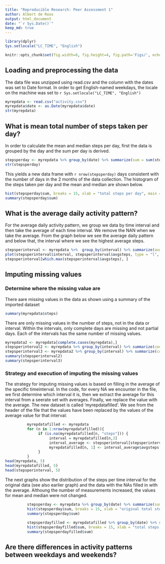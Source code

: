 ```yaml
---
title: "Reproducible Research: Peer Assessment 1"
author: Albert de Roos
output: html_document
date: "`r Sys.Date()`"
keep_md: true
---
```

``` r
library(dplyr)
Sys.setlocale("LC_TIME", "English")
```

```r
knitr::opts_chunk$set(fig.width=6, fig.height=4, fig.path='Figs/', echo=TRUE)
```

## Loading and preprocessing the data
The data file was unzipped using read.csv and the column with the dates was set to Date format. In order to get English-named weekdays, the locale on the machine was set to `r Sys.setlocale("LC_TIME", "English")`

```r
myrepdata <- read.csv("activity.csv")
myrepdata$date <- as.Date(myrepdata$date)
str(myrepdata)
```

## What is mean total number of steps taken per day?
In order to calculate the mean and median steps per day, first the data is grouped by the day and the sum per day is derived.

```r
stepsperday <- myrepdata %>% group_by(date) %>% summarize(sum = sum(steps))
str(stepsperday)
```

This yields a new data frame with `r nrow(stepsperday)` days consistent with the number of days in the 2 months of the data collection. The histogram of the steps taken per day and the mean and median are shown below. 

```r
hist(stepsperday$sum, breaks = 15, xlab = "total steps per day", main = "Steps per day distribution")
summary(stepsperday$sum)
```

## What is the average daily activity pattern?
For the average daily activity pattern, we group we data by time interval and then take the average of each time interval. We remove the NAN when we take the average. From the graph below we see the average daily pattern and below that, the interval where we see the highest average steps. 

```r
stepsperinterval <- myrepdata %>%  group_by(interval) %>% summarize(avgsteps = mean(steps, na.rm = TRUE))
plot(stepsperinterval$interval, stepsperinterval$avgsteps, type = "l", main = "average daily pattern", xlab = "interval", ylab = "avg steps")
stepsperinterval[which.max(stepsperinterval$avgsteps), ]
```

## Imputing missing values
### Determine where the missing value are 
There aare missing values in the data as shown using a summary of the imported dataset
```r
summary(myrepdata$steps)
```


There are only missing values in the number of steps, not in the data or interval. Within the intervals, only complete days are missing and not partial days. Each of the intervals has the same number of missing values. 

```r
myrepdata2 <- myrepdata[complete.cases(myrepdata),]
stepsperinterval2 <- myrepdata %>% group_by(interval) %>% summarize(count = n())
stepsperinterval3 <- myrepdata2 %>% group_by(interval) %>% summarize(count = n())
summary(stepsperinterval2)
summary(stepsperinterval3)
```

### Strategy and execution of imputing the missing values
The strategy for imputing missing values is based on filling in the average of the specific timeinterval. In the code, for every NA we encounter in the file, we first determine which interval it is, then we extract the average for this interval from a seerate set with averages. Finally, we replace the value with the average. The new dataset is called 'myrepdatafilled'. We see from the header of the file that the values have been replaced by the values of the average value for that interval:

```r
          myrepdatafilled <- myrepdata
          for (n in 1:nrow(myrepdatafilled)){
               if (is.na(myrepdatafilled[n, "steps"])) {
                    interval = myrepdatafilled[n,3]
                    interval_average <- stepsperinterval[stepsperinterval$interval == interval, ]
                    myrepdatafilled[n, 1] <- interval_average$avgsteps[[1]]
               }
          }
head(myrepdata, 5)
head(myrepdatafilled, 5)
head(stepsperinterval, 5)
```

The next graphs show the distribution of the steps per time interval for the original data (see also earlier graph) and the data with the NAs filled in with the average. Althoung the number of measurements increased, the values for mean and median were not changed.

```r
          stepsperday <- myrepdata %>% group_by(date) %>% summarize(sum = sum(steps))
          hist(stepsperday$sum, breaks = 15, xlab = "original total steps per day", main = "Original: Steps per day distribution")
          summary(stepsperday$sum)
          
          stepsperdayfilled <- myrepdatafilled %>% group_by(date) %>% summarize(sum = sum(steps))
          hist(stepsperdayfilled$sum, breaks = 15, xlab = "total steps per day", main = "Filled: Steps per day distribution")
          summary(stepsperdayfilled$sum)
```
          
## Are there differences in activity patterns between weekdays and weekends?
